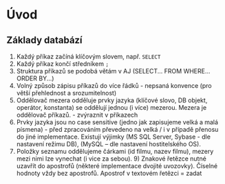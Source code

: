 # Úvod

## Základy databází

1. Každý příkaz začíná klíčovým slovem, např. `SELECT`
2. Každý příkaz končí středníkem `;`
3. Struktura příkazů se podobá větám v AJ (SELECT... FROM WHERE... ORDER BY...)
4. Volný způsob zápisu příkazů do více řádků - nepsaná konvence (pro větší přehlednost a srozumitelnost)
5. Oddělovač mezera odděluje prvky jazyka (klíčové slovo, DB objekt, operátor, konstanta) se oddělují jednou (i více) mezerou. Mezera je oddělovač příkazů. - zvýraznit v příkazech
6. Prvky jazyka jsou no case sensitive (jedno jak zapisujeme velká a malá písmena) - před zpracováním převedeno na velká / i v případě přenosu do jiné implementace. Existují výjimky (MS SQL Server, Sybase - dle nastavení režimu DB), (MySQL – dle
   nastavení hostitelského OS).
7. Položky seznamu oddělujeme čárkami (id filmu, nazev filmu), mezery mezi nimi Ize
   vynechat (i vice za sebou). 9) Znakové řetězce nutné uzavřít do apostrofů (některé implementace dvojité uvozovky). Číselné hodnoty vždy bez apostrofů. Apostrof v textovém řetězci = zadat
